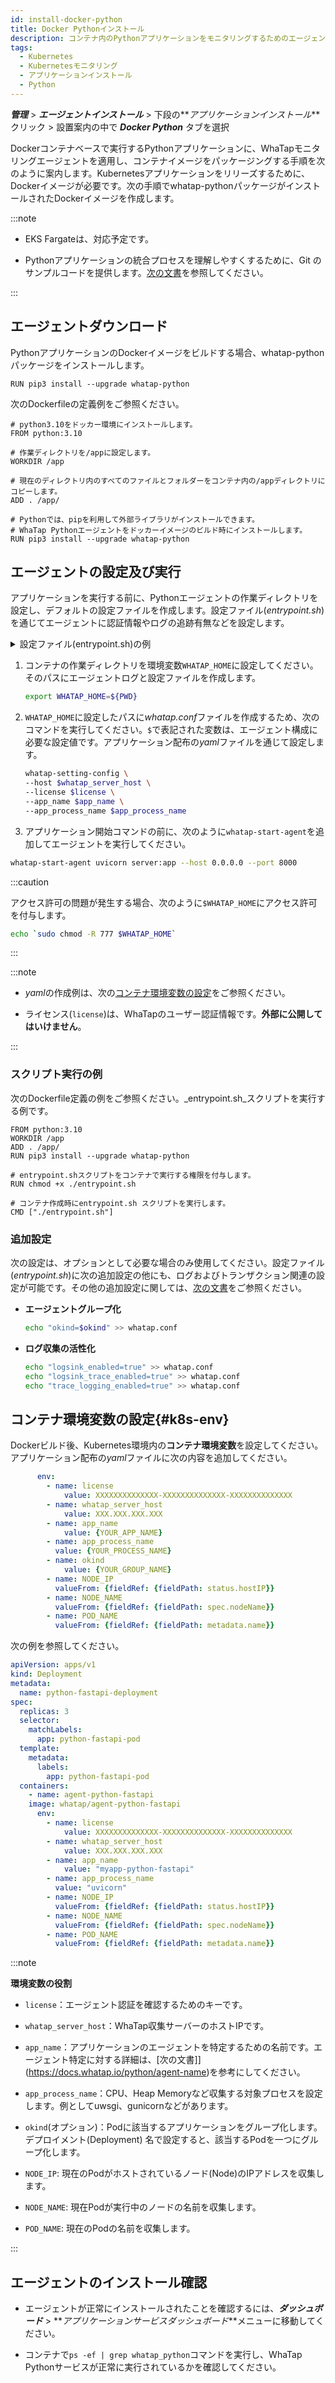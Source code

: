```yaml
---
id: install-docker-python
title: Docker Pythonインストール
description: コンテナ内のPythonアプリケーションをモニタリングするためのエージェントのインストール手順です。
tags:
  - Kubernetes
  - Kubernetesモニタリング
  - アプリケーションインストール
  - Python
---
```



**_管理_** > **_エージェントインストール_** > 下段の**_アプリケーションインストール_** クリック > 設置案内の中で **_Docker Python_** タブを選択

Dockerコンテナベースで実行するPythonアプリケーションに、WhaTapモニタリングエージェントを適用し、コンテナイメージをパッケージングする手順を次のように案内します。Kubernetesアプリケーションをリリーズするために、Dockerイメージが必要です。次の手順でwhatap-pythonパッケージがインストールされたDockerイメージを作成します。

:::note 

- EKS Fargateは、対応予定です。 

- Pythonアプリケーションの統合プロセスを理解しやすくするために、Git のサンプルコードを提供します。[次の文書](https://github.com/whatap/kuber-apm-boilerplate/tree/main/python/fastapi)を参照してください。

:::

## エージェントダウンロード

PythonアプリケーションのDockerイメージをビルドする場合、whatap-pythonパッケージをインストールします。

```docker
RUN pip3 install --upgrade whatap-python
```

次のDockerfileの定義例をご参照ください。 

```docker title='python ver 3.10'
# python3.10をドッカー環境にインストールします。
FROM python:3.10

# 作業ディレクトリを/appに設定します。
WORKDIR /app

# 現在のディレクトリ内のすべてのファイルとフォルダーをコンテナ内の/appディレクトリにコピーします。
ADD . /app/

# Pythonでは、pipを利用して外部ライブラリがインストールできます。
# WhaTap Pythonエージェントをドッカーイメージのビルド時にインストールします。
RUN pip3 install --upgrade whatap-python
```

## エージェントの設定及び実行

アプリケーションを実行する前に、Pythonエージェントの作業ディレクトリを設定し、デフォルトの設定ファイルを作成します。設定ファイル(_entrypoint.sh_)を通じてエージェントに認証情報やログの追跡有無などを設定します。

<details>
<summary>設定ファイル(entrypoint.sh)の例</summary>

```bash title='entrypoint.sh'
#!/bin/bash

# コンテナの作業ディレクトリをWhaTapパスとして設定してください。そのパスにエージェントログと設定ファイルを作成します。
export WHATAP_HOME=${PWD}

# 権限エラーが発生した場合は、次のコメントを削除してから進めてください。
#chmod -R 777 $WHATAP_HOME

# 以下は、エージェント構成に必須な設定値です。アプリケーション配布のyamlファイルを通じて設定します。
whatap-setting-config \
--host $whatap_server_host \
--license $license \
--app_name $app_name \
--app_process_name $app_process_name

# 次のコメントは、エージェントのグループ化やログ収集の活性化などの追加設定です。必要な場合に使用してください。

# エージェントグループ化
#echo "okind=$okind" >> whatap.conf

# ログ収集の活性化
#echo "logsink_enabled=true" >> whatap.conf
#echo "logsink_trace_enabled=true" >> whatap.conf
#echo "trace_logging_enabled=true" >> whatap.conf


# 次のようにwhatap-start-agentをアプリケーション開始コマンドの前に追加して、エージェントを実行してください。 
whatap-start-agent uvicorn server:app --host 0.0.0.0 --port 8000
```

</details>

1. コンテナの作業ディレクトリを環境変数`WHATAP_HOME`に設定してください。そのパスにエージェントログと設定ファイルを作成します。 

   ```bash
   export WHATAP_HOME=${PWD}
   ```

2. `WHATAP_HOME`に設定したパスに*whatap.conf*ファイルを作成するため、次のコマンドを実行してください。`$`で表記された変数は、エージェント構成に必要な設定値です。アプリケーション配布の*yaml*ファイルを通じて設定します。

   ```bash
   whatap-setting-config \
   --host $whatap_server_host \
   --license $license \
   --app_name $app_name \
   --app_process_name $app_process_name
   ```

3. アプリケーション開始コマンドの前に、次のように`whatap-start-agent`を追加してエージェントを実行してください。 

```bash
whatap-start-agent uvicorn server:app --host 0.0.0.0 --port 8000
```

:::caution

アクセス許可の問題が発生する場合、次のように`$WHATAP_HOME`にアクセス許可を付与します。

```bash
echo `sudo chmod -R 777 $WHATAP_HOME`
```

:::

:::note 

- *yaml*の作成例は、次の[コンテナ環境変数の設定](#k8s-env)をご参照ください。

- ライセンス(`license`)は、WhaTapのユーザー認証情報です。**外部に公開してはいけません**。

:::

### スクリプト実行の例

次のDockerfile定義の例をご参照ください。_entrypoint.sh_スクリプトを実行する例です。

```docker
FROM python:3.10
WORKDIR /app
ADD . /app/
RUN pip3 install --upgrade whatap-python 

# entrypoint.shスクリプトをコンテナで実行する権限を付与します。
RUN chmod +x ./entrypoint.sh

# コンテナ作成時にentrypoint.sh スクリプトを実行します。
CMD ["./entrypoint.sh"]
```

### 追加設定

次の設定は、オプションとして必要な場合のみ使用してください。設定ファイル(_entrypoint.sh_)に次の追加設定の他にも、ログおよびトランザクション関連の設定が可能です。その他の追加設定に関しては、[次の文書](https://docs.whatap.io/python/set-agent)をご参照ください。 

- **エージェントグループ化** 

  ```bash
  echo "okind=$okind" >> whatap.conf
  ```

- **ログ収集の活性化** 

  ```bash
  echo "logsink_enabled=true" >> whatap.conf
  echo "logsink_trace_enabled=true" >> whatap.conf
  echo "trace_logging_enabled=true" >> whatap.conf
  ```

## コンテナ環境変数の設定{#k8s-env}

Dockerビルド後、Kubernetes環境内の**コンテナ環境変数**を設定してください。アプリケーション配布の*yaml*ファイルに次の内容を追加してください。 

```yaml
	  env:
		- name: license
			value: XXXXXXXXXXXXXX-XXXXXXXXXXXXXX-XXXXXXXXXXXXXX
		- name: whatap_server_host
			value: XXX.XXX.XXX.XXX
		- name: app_name
			value: {YOUR_APP_NAME}
		- name: app_process_name
		  value: {YOUR_PROCESS_NAME}
		- name: okind
			value: {YOUR_GROUP_NAME}
		- name: NODE_IP
		  valueFrom: {fieldRef: {fieldPath: status.hostIP}}
		- name: NODE_NAME
		  valueFrom: {fieldRef: {fieldPath: spec.nodeName}}
		- name: POD_NAME
		  valueFrom: {fieldRef: {fieldPath: metadata.name}}
```

次の例を参照してください。 

```yaml
apiVersion: apps/v1
kind: Deployment
metadata:
  name: python-fastapi-deployment
spec:
  replicas: 3
  selector:
    matchLabels:
      app: python-fastapi-pod
  template:
    metadata:
      labels:
        app: python-fastapi-pod
  containers:
	- name: agent-python-fastapi
    image: whatap/agent-python-fastapi
	  env:
		- name: license
			value: XXXXXXXXXXXXXX-XXXXXXXXXXXXXX-XXXXXXXXXXXXXX
		- name: whatap_server_host
			value: XXX.XXX.XXX.XXX
		- name: app_name
			value: "myapp-python-fastapi"
		- name: app_process_name
		  value: "uvicorn"
		- name: NODE_IP
		  valueFrom: {fieldRef: {fieldPath: status.hostIP}}
		- name: NODE_NAME
		  valueFrom: {fieldRef: {fieldPath: spec.nodeName}}
		- name: POD_NAME
		  valueFrom: {fieldRef: {fieldPath: metadata.name}}
```

:::note

**環境変数の役割**

- `license`：エージェント認証を確認するためのキーです。

- `whatap_server_host`：WhaTap収集サーバーのホストIPです。

- `app_name`：アプリケーションのエージェントを特定するための名前です。エージェント特定に対する詳細は、[次の文書]](https://docs.whatap.io/python/agent-name)を参考にしてください。

- `app_process_name`：CPU、Heap Memoryなど収集する対象プロセスを設定します。例としてuwsgi、gunicornなどがあります。

- `okind`(オプション)：Podに該当するアプリケーションをグループ化します。デプロイメント(Deployment) 名で設定すると、該当するPodを一つにグループ化します。

- `NODE_IP`: 現在のPodがホストされているノード(Node)のIPアドレスを収集します。

- `NODE_NAME`: 現在Podが実行中のノードの名前を収集します。

- `POD_NAME`: 現在のPodの名前を収集します。

:::

## エージェントのインストール確認

- エージェントが正常にインストールされたことを確認するには、**_ダッシュボード_** > **_アプリケーションサービスダッシュボード_**メニューに移動してください。

- コンテナで`ps -ef | grep whatap_python`コマンドを実行し、WhaTap Pythonサービスが正常に実行されているかを確認してください。 
